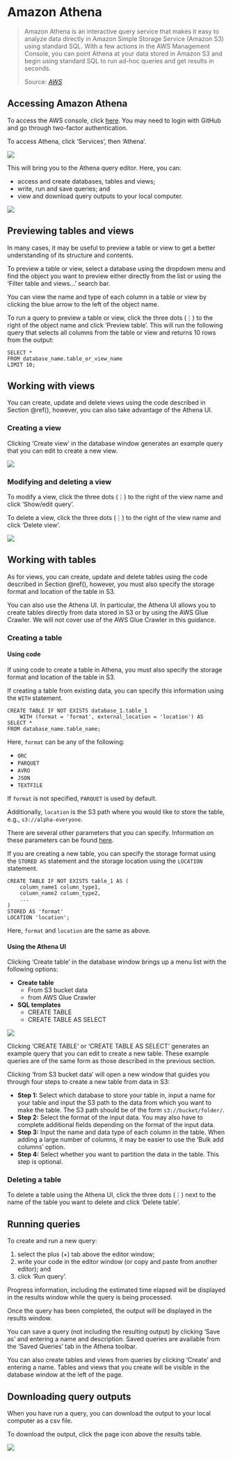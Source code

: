 # Amazon Athena

>   Amazon Athena is an interactive query service that makes it easy to analyze data directly in Amazon Simple Storage Service (Amazon S3) using standard SQL. With a few actions in the AWS Management Console, you can point Athena at your data stored in Amazon S3 and begin using standard SQL to run ad-hoc queries and get results in seconds.
>
> Source: <cite><a href=https://docs.aws.amazon.com/athena/latest/ug/what-is.html>AWS</a></cite>

## Accessing Amazon Athena

To access the AWS console, click [here](https://aws.services.alpha.mojanalytics.xyz). You may need to login with GitHub and go through two-factor authentication.

To access Athena, click 'Services', then 'Athena'.

![](images/access-athena-2.png)

This will bring you to the Athena query editor. Here, you can:

*   access and create databases, tables and views;
*   write, run and save queries; and
*   view and download query outputs to your local computer.

![](images/access-athena-3.png)

## Previewing tables and views

In many cases, it may be useful to preview a table or view to get a better understanding of its structure and contents.

To preview a table or view, select a database using the dropdown menu and find the object you want to preview either directly from the list or using the 'Filter table and views...' search bar.

You can view the name and type of each column in a table or view by clicking the blue arrow to the left of the object name.

To run a query to preview a table or view, click the three dots (⋮) to the right of the object name and click 'Preview table'. This will run the following query that selects all columns from the table or view and returns 10 rows from the output:

```{}
SELECT *
FROM database_name.table_or_view_name
LIMIT 10;
```

## Working with views

You can create, update and delete views using the code described in Section \@ref(), however, you can also take advantage of the Athena UI.

### Creating a view

Clicking 'Create view' in the database window generates an example query that you can edit to create a new view.

![](images/athena-create-2.png)

### Modifying and deleting a view

To modify a view, click the three dots (⋮) to the right of the view name and click 'Show/edit query'.

To delete a view, click the three dots (⋮) to the right of the view name and click 'Delete view'.

![](images/athena-create-3.png)

## Working with tables

As for views, you can create, update and delete tables using the code described in Section \@ref(), however, you must also specify the storage format and location of the table in S3.

You can also use the Athena UI. In particular, the Athena UI allows you to create tables directly from data stored in S3 or by using the AWS Glue Crawler. We will not cover use of the AWS Glue Crawler in this guidance.

### Creating a table

#### Using code

If using code to create a table in Athena, you must also specify the storage format and location of the table in S3.

If creating a table from existing data, you can specify this information using the `WITH` statement.

```{}
CREATE TABLE IF NOT EXISTS database_1.table_1
    WITH (format = 'format', external_location = 'location') AS
SELECT *
FROM database_name.table_name;
```

Here, `format` can be any of the following:

*   `ORC`
*   `PARQUET`
*   `AVRO`
*   `JSON`
*   `TEXTFILE`

If `format` is not specified, `PARQUET` is used by default.

Additionally, `location` is the S3 path where you would like to store the table, e.g., `s3://alpha-everyone`.

There are several other parameters that you can specify. Information on these parameters can be found [here](https://docs.aws.amazon.com/athena/latest/ug/create-table-as.html).

If you are creating a new table, you can specify the storage format using the `STORED AS` statement and the storage location using the `LOCATION` statement.

```{}
CREATE TABLE IF NOT EXISTS table_1 AS (
    column_name1 column_type1,
    column_name2 column_type2,
    ...
)
STORED AS 'format'
LOCATION 'location';
```

Here, `format` and `location` are the same as above.

#### Using the Athena UI

Clicking 'Create table' in the database window brings up a menu list with the following options:

*   __Create table__
    +   From S3 bucket data
    +   from AWS Glue Crawler
*   __SQL templates__
    +   CREATE TABLE
    +   CREATE TABLE AS SELECT

![](images/athena-create-1.png)

Clicking 'CREATE TABLE' or 'CREATE TABLE AS SELECT' generates an example query that you can edit to create a new table. These example queries are of the same form as those described in the previous section.

Clicking 'from S3 bucket data' will open a new window that guides you through four steps to create a new table from data in S3:

*   __Step 1:__ Select which database to store your table in, input a name for your table and input the S3 path to the data from which you want to make the table. The S3 path should be of the form `s3://bucket/folder/`.
*   __Step 2:__ Select the format of the input data. You may also have to complete additional fields depending on the format of the input data.
*   __Step 3:__ Input the name and data type of each column in the table. When adding a large number of columns, it may be easier to use the 'Bulk add columns' option.
*   __Step 4:__ Select whether you want to partition the data in the table. This step is optional.

### Deleting a table

To delete a table using the Athena UI, click the three dots (⋮) next to the name of the table you want to delete and click 'Delete table'.

## Running queries

To create and run a new query:

1.  select the plus (+) tab above the editor window;
2.  write your code in the editor window (or copy and paste from another editor); and 
3.  click 'Run query'.

Progress information, including the estimated time elapsed will be displayed in the results window while the query is being processed.

Once the query has been completed, the output will be displayed in the results window.

You can save a query (not including the resulting output) by clicking 'Save as' and entering a name and description. Saved queries are available from the 'Saved Queries' tab in the Athena toolbar.

You can also create tables and views from queries by clicking 'Create' and entering a name. Tables and views that you create will be visible in the database window at the left of the page.

## Downloading query outputs

When you have run a query, you can download the output to your local computer as a csv file.

To download the output, click the page icon above the results table.

![](images/athena-create-4.png)
